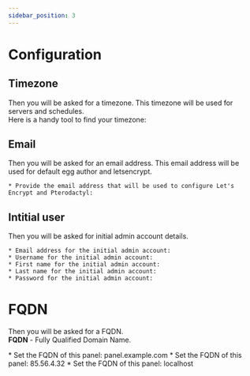 ```yaml
---
sidebar_position: 3
---
```



# Configuration

## Timezone

Then you will be asked for a timezone. This timezone will be used for servers and schedules.  
Here is a handy tool to find your timezone:

<TimeZoneSelect />

## Email

Then you will be asked for an email address.
This email address will be used for default egg author and letsencrypt.

```
* Provide the email address that will be used to configure Let's Encrypt and Pterodactyl:
```

## Intitial user

Then you will be asked for initial admin account details.

```
* Email address for the initial admin account:
* Username for the initial admin account:
* First name for the initial admin account:
* Last name for the initial admin account:
* Password for the initial admin account:
```

# FQDN

Then you will be asked for a FQDN.  
**FQDN** - Fully Qualified Domain Name.

<Tabs>
  <TabItem value="domain" label="Domain" default>
    <CodeBlock>* Set the FQDN of this panel: panel.example.com</CodeBlock>
  </TabItem>
  <TabItem value="ip" label="IP">
    <CodeBlock>* Set the FQDN of this panel: 85.56.4.32</CodeBlock>
  </TabItem>
  <TabItem value="local" label="Local">
    <CodeBlock>* Set the FQDN of this panel: localhost</CodeBlock>
  </TabItem>
</Tabs>
